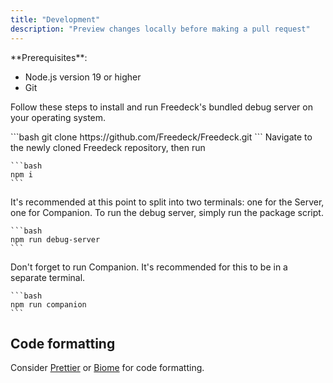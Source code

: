 ```yaml
---
title: "Development"
description: "Preview changes locally before making a pull request"
---
```


<Info>
  **Prerequisites**:

  - Node.js version 19 or higher
  - Git
</Info>

Follow these steps to install and run Freedeck's bundled debug server on your operating system.

<Steps>
  <Step title="Clone Freedeck">
    ```bash
    git clone https://github.com/Freedeck/Freedeck.git
    ```
  </Step>
  <Step title="Install Dependencies">
    Navigate to the newly cloned Freedeck repository, then run

    ```bash
    npm i
    ```
  </Step>
  <Step title="Run the Debug Server">
    <Tip>
      It's recommended at this point to split into two terminals: one for the Server, one for Companion.
    </Tip>
    To run the debug server, simply run the package script.

    ```bash
    npm run debug-server
    ```
  </Step>
  <Step title="Run Companion">
    Don't forget to run Companion. It's recommended for this to be in a separate terminal.

    ```bash
    npm run companion
    ```
  </Step>
</Steps>

## Code formatting

Consider [Prettier](https://marketplace.visualstudio.com/items?itemName=esbenp.prettier-vscode) or [Biome](https://biomejs.dev/) for code formatting.